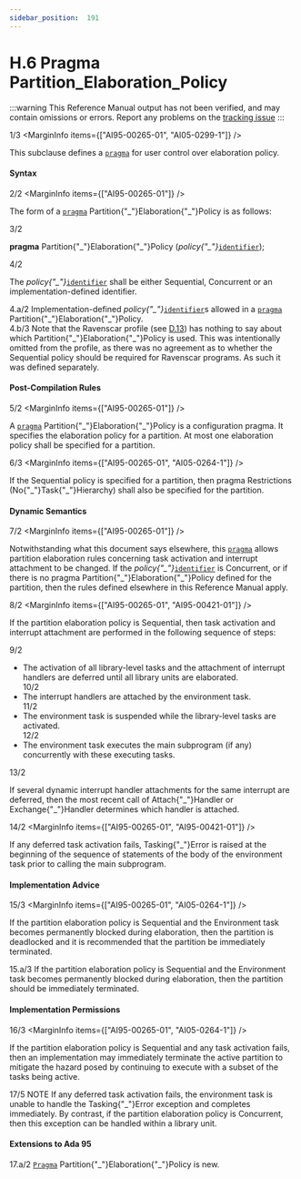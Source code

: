```yaml
---
sidebar_position:  191
---
```


# H.6 Pragma Partition_Elaboration_Policy

:::warning
This Reference Manual output has not been verified,
and may contain omissions or errors.
Report any problems on the [tracking issue](https://github.com/ada-lang-io/ada-lang-io/issues/20)
:::


<MarginText>1/3</MarginText>
<MarginInfo items={["AI95-00265-01", "AI05-0299-1"]} />
<p>This subclause defines a <code><a href="../AA-2/AA-2.8#S0019">pragma</a></code> for user control over elaboration policy. <br /></p>


#### Syntax

<MarginText>2/2</MarginText>
<MarginInfo items={["AI95-00265-01"]} />
<p class="Indented2">The form of a <code><a href="../AA-2/AA-2.8#S0019">pragma</a></code> Partition{"_"}Elaboration{"_"}Policy is as follows: <br /></p>

<MarginText>3/2</MarginText>
<p class="Indented2">  <strong>pragma</strong> Partition{"_"}Elaboration{"_"}Policy (<em>policy{"_"}</em><code><a href="../AA-2/AA-2.3#S0002">identifier</a></code>);<br /></p>

<MarginText>4/2</MarginText>
<p class="Indented2">The <em>policy{"_"}</em><code><a href="../AA-2/AA-2.3#S0002">identifier</a></code> shall be either Sequential, Concurrent or an implementation-defined identifier. <br /></p>

<AnnotatedOnly>
<MarginText>4.a/2</MarginText>
<Admonition type="aarm" aarm="implementation-defined">
<strong></strong>Implementation-defined <em>policy{"_"}</em><code><a href="../AA-2/AA-2.3#S0002">identifier</a></code>s allowed in a <code><a href="../AA-2/AA-2.8#S0019">pragma</a></code> Partition{"_"}Elaboration{"_"}Policy.<br />
</Admonition>
</AnnotatedOnly>

<AnnotatedOnly>
<MarginText>4.b/3</MarginText>
<Admonition type="aarm" aarm="ramification">
<strong></strong>Note that the Ravenscar profile (see <a href="../AA-D/AA-D.13">D.13</a>) has nothing to say about which Partition{"_"}Elaboration{"_"}Policy is used. This was intentionally omitted from the profile, as there was no agreement as to whether the Sequential policy should be required for Ravenscar programs. As such it was defined separately. <br />
</Admonition>
</AnnotatedOnly>


#### Post-Compilation Rules

<MarginText>5/2</MarginText>
<MarginInfo items={["AI95-00265-01"]} />
<p>A <code><a href="../AA-2/AA-2.8#S0019">pragma</a></code> Partition{"_"}Elaboration{"_"}Policy is a configuration pragma. It specifies the elaboration policy for a partition. At most one elaboration policy shall be specified for a partition.<br /></p>

<MarginText>6/3</MarginText>
<MarginInfo items={["AI95-00265-01", "AI05-0264-1"]} />
<p>If the Sequential policy is specified for a partition, then pragma Restrictions (No{"_"}Task{"_"}Hierarchy) shall also be specified for the partition. <br /></p>


#### Dynamic Semantics

<MarginText>7/2</MarginText>
<MarginInfo items={["AI95-00265-01"]} />
<p>Notwithstanding what this document says elsewhere, this <code><a href="../AA-2/AA-2.8#S0019">pragma</a></code> allows partition elaboration rules concerning task activation and interrupt attachment to be changed. If the <em>policy{"_"}</em><code><a href="../AA-2/AA-2.3#S0002">identifier</a></code> is Concurrent, or if there is no pragma Partition{"_"}Elaboration{"_"}Policy defined for the partition, then the rules defined elsewhere in this Reference Manual apply.<br /></p>

<MarginText>8/2</MarginText>
<MarginInfo items={["AI95-00265-01", "AI95-00421-01"]} />
<p>If the partition elaboration policy is Sequential, then task activation and interrupt attachment are performed in the following sequence of steps:<br /></p>

<MarginText>9/2</MarginText>
<ul>
<li>The activation of all library-level tasks and the attachment of interrupt handlers are deferred until all library units are elaborated.<br /></li>
<MarginText>10/2</MarginText>
<li>The interrupt handlers are attached by the environment task.<br /></li>
<MarginText>11/2</MarginText>
<li>The environment task is suspended while the library-level tasks are activated.<br /></li>
<MarginText>12/2</MarginText>
<li>The environment task executes the main subprogram (if any) concurrently with these executing tasks. <br /></li>
</ul>
<MarginText>13/2</MarginText>
<MarginInfo items={["AI95-00265-01", "AI95-00421-01"]} />
<p>If several dynamic interrupt handler attachments for the same interrupt are deferred, then the most recent call of Attach{"_"}Handler or Exchange{"_"}Handler determines which handler is attached.<br /></p>

<MarginText>14/2</MarginText>
<MarginInfo items={["AI95-00265-01", "AI95-00421-01"]} />
<p>If any deferred task activation fails, Tasking{"_"}Error is raised at the beginning of the sequence of statements of the body of the environment task prior to calling the main subprogram.<br /></p>


#### Implementation Advice

<MarginText>15/3</MarginText>
<MarginInfo items={["AI95-00265-01", "AI05-0264-1"]} />
<p>If the partition elaboration policy is Sequential and the Environment task becomes permanently blocked during elaboration, then the partition is deadlocked and it is recommended that the partition be immediately terminated. <br /></p>

<AnnotatedOnly>
<MarginText>15.a/3</MarginText>
<Admonition type="aarm" aarm="implementation-advice">
<strong></strong>If the partition elaboration policy is Sequential and the Environment task becomes permanently blocked during elaboration, then the partition should be immediately terminated.<br />
</Admonition>
</AnnotatedOnly>


#### Implementation Permissions

<MarginText>16/3</MarginText>
<MarginInfo items={["AI95-00265-01", "AI05-0264-1"]} />
<p>If the partition elaboration policy is Sequential and any task activation fails, then an implementation may immediately terminate the active partition to mitigate the hazard posed by continuing to execute with a subset of the tasks being active. <br /></p>

<AnnotatedOnly>
<MarginText>17/5</MarginText>
<MarginInfo items={["AI95-00421-01", "AI12-0440-1"]} />
<Admonition type="aarm" aarm="note">
NOTE   If any deferred task activation fails, the environment task is unable to handle the Tasking{"_"}Error exception and completes immediately. By contrast, if the partition elaboration policy is Concurrent, then this exception can be handled within a library unit. <br />
</Admonition>
</AnnotatedOnly>

<AnnotatedOnly>

#### Extensions to Ada 95

</AnnotatedOnly>
<AnnotatedOnly>
<MarginText>17.a/2</MarginText>
<MarginInfo items={["AI95-00265-01", "AI95-00421-01"]} />
<Admonition type="aarm" aarm="note">
<code><a href="../AA-2/AA-2.8#S0019">Pragma</a></code> Partition{"_"}Elaboration{"_"}Policy is new. <br />
</Admonition>
</AnnotatedOnly>

